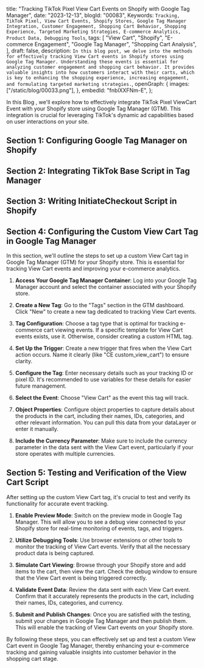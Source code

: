  title:
  "Tracking TikTok Pixel View Cart Events on Shopify with Google Tag Manager",
 date: "2023-12-13",
 blogId: "00083",
 Keywords: `Tracking, TikTok Pixel, View Cart Events, Shopify Stores, Google Tag Manager Integration, Customer Engagement, Shopping Cart Behavior, Shopping Experience, Targeted Marketing Strategies, E-commerce Analytics, Product Data, Debugging Tools`,
 tags: [
  "View Cart",
  "Shopify",
  "E-commerce Engagement",
  "Google Tag Manager",
  "Shopping Cart Analysis",
 ],
 draft: false,
 description: `In this blog post, we delve into the methods for effectively tracking View Cart events in Shopify stores using Google Tag Manager. Understanding these events is essential for analyzing customer engagement and shopping cart behavior. It provides valuable insights into how customers interact with their carts, which is key to enhancing the shopping experience, increasing engagement, and formulating targeted marketing strategies.`,
 openGraph: {
  images: ["/static/blog/00033.png"],
 },
 embedId: "fnblXXFNm-E",
};

<BlogHeader metadata={metadata} />

In this Blog , we'll explore how to effectively integrate TikTok Pixel ViewCart
Event with your Shopify store using Google Tag Manager (GTM). This integration is
crucial for leveraging TikTok's dynamic ad capabilities based on user interactions
on your site.

<YoutubeEmbed embedId={metadata.embedId} />

## Section 1: Configuring Google Tag Manager on Shopify

<ConfiguringGTM />

## Section 2: Integrating TikTok Base Script in Tag Manager

<TikTokPageView />

## Section 3: Writing InitiateCheckout Script in Shopify

<ViewCart />

## Section 4: Configuring the Custom View Cart Tag in Google Tag Manager

In this section, we'll outline the steps to set up a custom View Cart tag in Google Tag Manager (GTM) for your Shopify store. This is essential for tracking View Cart events and improving your e-commerce analytics.

1. **Access Your Google Tag Manager Container**: Log into your Google Tag Manager account and select the container associated with your Shopify store.

2. **Create a New Tag**: Go to the "Tags" section in the GTM dashboard. Click "New" to create a new tag dedicated to tracking View Cart events.

3. **Tag Configuration**: Choose a tag type that is optimal for tracking e-commerce cart viewing events. If a specific template for View Cart events exists, use it. Otherwise, consider creating a custom HTML tag.

4. **Set Up the Trigger**: Create a new trigger that fires when the View Cart action occurs. Name it clearly (like "CE custom_view_cart") to ensure clarity.

5. **Configure the Tag**: Enter necessary details such as your tracking ID or pixel ID. It's recommended to use variables for these details for easier future management.

6. **Select the Event**: Choose "View Cart" as the event this tag will track.

7. **Object Properties**: Configure object properties to capture details about the products in the cart, including their names, IDs, categories, and other relevant information. You can pull this data from your dataLayer or enter it manually.

8. **Include the Currency Parameter**: Make sure to include the currency parameter in the data sent with the View Cart event, particularly if your store operates with multiple currencies.

## Section 5: Testing and Verification of the View Cart Script

After setting up the custom View Cart tag, it's crucial to test and verify its functionality for accurate event tracking.

1. **Enable Preview Mode**: Switch on the preview mode in Google Tag Manager. This will allow you to see a debug view connected to your Shopify store for real-time monitoring of events, tags, and triggers.

2. **Utilize Debugging Tools**: Use browser extensions or other tools to monitor the tracking of View Cart events. Verify that all the necessary product data is being captured.

3. **Simulate Cart Viewing**: Browse through your Shopify store and add items to the cart, then view the cart. Check the debug window to ensure that the View Cart event is being triggered correctly.

4. **Validate Event Data**: Review the data sent with each View Cart event. Confirm that it accurately represents the products in the cart, including their names, IDs, categories, and currency.

5. **Submit and Publish Changes**: Once you are satisfied with the testing, submit your changes in Google Tag Manager and then publish them. This will enable the tracking of View Cart events on your Shopify store.

By following these steps, you can effectively set up and test a custom View Cart event in Google Tag Manager, thereby enhancing your e-commerce tracking and gaining valuable insights into customer behavior in the shopping cart stage.

<GiscusComments />

